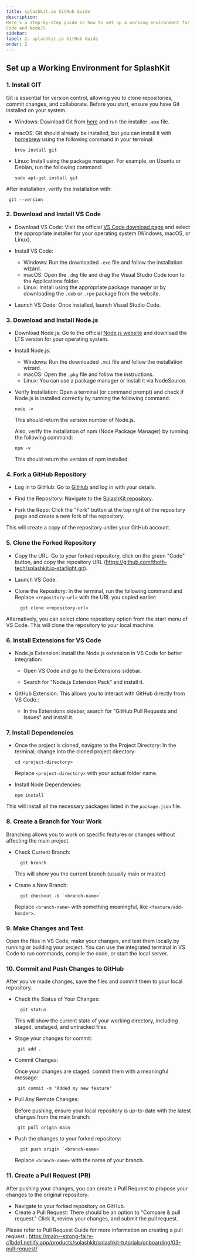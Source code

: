 ```yaml
---
title: splashkit.io GitHub Guide
description:
Here's a step-by-step guide on how to set up a working environment for SplashKit with GitHub, VS
Code and NodeJS
sidebar:
label: 2. splashkit.io GitHub Guide
order: 2
---
```


## Set up a Working Environment for SplashKit

### 1. Install GIT

  Git is essential for version control, allowing you to clone repositories, commit changes, and collaborate. Before you start, ensure you have Git installed on your system.

  - Windows: Download Git from [here](https://git-scm.com/download/win) and run the installer `.exe` file.
  - macOS: Git should already be installed, but you can install it with
    [homebrew](https://brew.sh/) using the following command in your terminal:

    ```shell
    brew install git
    ```

  - Linux: Install using the package manager. For example, on Ubuntu or Debian, run the following command:

    ```shell
    sudo apt-get install git
    ```

   After installation, verify the installation with:

   ```shell
    git --version
   ```

### 2.  Download and Install VS Code

  - Download VS Code: Visit the official [VS Code download page](https://code.visualstudio.com/download) and select the appropriate installer
    for your operating system (Windows, macOS, or Linux).

  - Install VS Code:
    - Windows: Run the downloaded `.exe` file and follow the installation wizard.
    - macOS: Open the `.dmg` file and drag the Visual Studio Code icon to the Applications folder.
    - Linux: Install using the appropriate package manager or by downloading the `.deb` or `.rpm`
      package from the website.

  - Launch VS Code: Once installed, launch Visual Studio Code.

### 3. Download and Install Node.js

  - Download Node.js: Go to the official [Node.js website](https://nodejs.org/en/download/package-manager) and download the LTS version for
    your operating system.
  - Install Node.js:

    - Windows: Run the downloaded `.msi` file and follow the installation wizard.
    - macOS: Open the `.pkg` file and follow the instructions.
    - Linux: You can use a package manager or install it via NodeSource.

  - Verify Installation: Open a terminal (or command prompt) and check if Node.js is installed
    correctly by running the following command:

    ```shell
    node -v
    ```
    This should return the version number of Node.js. 
    
    Also, verify the installation of npm (Node Package Manager) by running the following command: 
    
    ```shell
    npm -v
    ```
    This should return the version of npm installed.

### 4. Fork a GitHub Repository

  - Log in to GitHub: Go to [GitHub](https://github.com/) and log in with your details.

  - Find the Repository: Navigate to the [SplashKit repository](https://github.com/thoth-tech/splashkit.io-starlight).

  - Fork the Repo: Click the "Fork" button at the top right of the repository page and create a new fork of the repository. 

  This will create a copy of the repository under your GitHub account.

### 5. Clone the Forked Repository

  - Copy the URL: Go to your forked repository, click on the green "Code" button, and copy the
    repository URL (https://github.com/thoth-tech/splashkit.io-starlight.git).

  - Launch VS Code.

  - Clone the Repository: In the terminal, run the following command and Replace `<repository-url>` with the URL you copied earlier:

    ```shell
      git clone <repository-url>
    ```

  Alternatively, you can select clone repository option from the start menu of VS Code. This will clone the repository to your local machine.


### 6. Install Extensions for VS Code

  - Node.js Extension: Install the Node.js extension in VS Code for better integration:
    - Open VS Code and go to the Extensions sidebar.

    - Search for "Node.js Extension Pack" and install it.

  - GitHub Extension: This allows you to interact with GitHub directly from VS Code.: 
    - In the Extensions sidebar, search for "GitHub Pull Requests and Issues" and install it.

### 7. Install Dependencies

  - Once the project is cloned, navigate to the Project Directory: In the terminal, change into the cloned project directory:
  
    ```shell
    cd <project-directory>
    ``` 
    Replace `<project-directory>` with your actual folder name.

  - Install Node Dependencies:
    ```shell
    npm install
    ```

  This will install all the necessary packages listed in the `package.json` file.  

### 8. Create a Branch for Your Work

  Branching allows you to work on specific features or changes without affecting the main project.

  - Check Current Branch:

    ```shell
      git branch
    ```
    This will show you the current branch (usually main or master)

  - Create a New Branch:
  
    ```shell
      git checkout -b `<branch-name>`
    ``` 
    Replace `<branch-name>` with something meaningful, like `<feature/add-header>`.

### 9. Make Changes and Test

  Open the files in VS Code, make your changes, and test them locally by running or building your project. You can use the integrated terminal in VS Code to run commands, compile the code, or start the local server.

### 10. Commit and Push Changes to GitHub

  After you've made changes, save the files and commit them to your local repository.

  - Check the Status of Your Changes:
  
    ```shell
      git status
    ```
    This will show the current state of your working directory, including staged, unstaged, and untracked files.

  - Stage your changes for commit:

    ```shell
     git add .
    ```

  - Commit Changes: 
    
    Once your changes are staged, commit them with a meaningful message:
    ```shell
     git commit -m "Added my new feature"
    ```

  - Pull Any Remote Changes:
    
    Before pushing, ensure your local repository is up-to-date with the latest changes from the main branch:
    ```shell
     git pull origin main
    ```
  - Push the changes to your forked repository:
    ```shell
      git push origin `<branch-name>`
    ```
    Replace `<branch-name>` with the name of your branch.

### 11. Create a Pull Request (PR)

  After pushing your changes, you can create a Pull Request to propose your changes to the original repository.

  - Navigate to your forked repository on GitHub.
  - Create a Pull Request: There should be an option to "Compare & pull request." Click it, review
    your changes, and submit the pull request.

  Please refer to Pull Request Guide for more information on creating a pull request : https://main--strong-fairy-c1bde1.netlify.app/products/splashkit/splashkit-tutorials/onboarding/03-pull-request/




